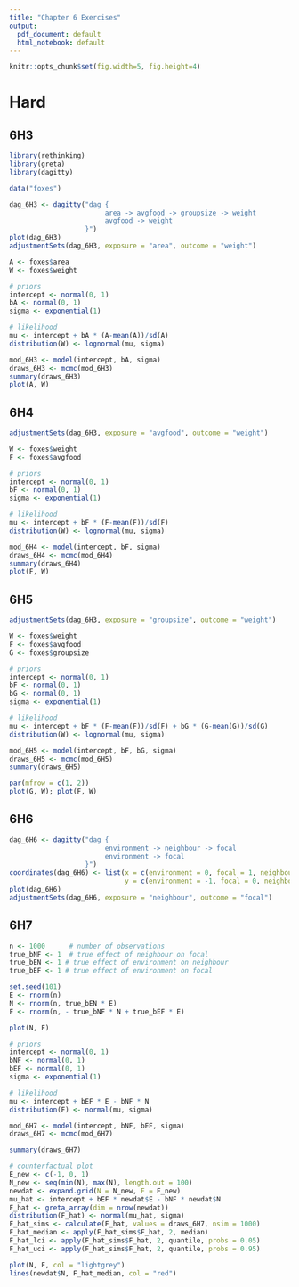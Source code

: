 ```yaml
---
title: "Chapter 6 Exercises"
output:
  pdf_document: default
  html_notebook: default
---
```


```r
knitr::opts_chunk$set(fig.width=5, fig.height=4) 
```

# Hard

## 6H3

```r
library(rethinking)
library(greta)
library(dagitty)

data("foxes")

dag_6H3 <- dagitty("dag {
                        area -> avgfood -> groupsize -> weight
                        avgfood -> weight
                   }")
plot(dag_6H3)
adjustmentSets(dag_6H3, exposure = "area", outcome = "weight")
```

```r
A <- foxes$area
W <- foxes$weight

# priors
intercept <- normal(0, 1)
bA <- normal(0, 1)
sigma <- exponential(1)

# likelihood
mu <- intercept + bA * (A-mean(A))/sd(A)
distribution(W) <- lognormal(mu, sigma)

mod_6H3 <- model(intercept, bA, sigma)
draws_6H3 <- mcmc(mod_6H3)
summary(draws_6H3)
plot(A, W)
```

## 6H4

```r
adjustmentSets(dag_6H3, exposure = "avgfood", outcome = "weight")

W <- foxes$weight
F <- foxes$avgfood

# priors
intercept <- normal(0, 1)
bF <- normal(0, 1)
sigma <- exponential(1)

# likelihood
mu <- intercept + bF * (F-mean(F))/sd(F)
distribution(W) <- lognormal(mu, sigma)

mod_6H4 <- model(intercept, bF, sigma)
draws_6H4 <- mcmc(mod_6H4)
summary(draws_6H4)
plot(F, W)
```

## 6H5

```r
adjustmentSets(dag_6H3, exposure = "groupsize", outcome = "weight")

W <- foxes$weight
F <- foxes$avgfood
G <- foxes$groupsize

# priors
intercept <- normal(0, 1)
bF <- normal(0, 1)
bG <- normal(0, 1)
sigma <- exponential(1)

# likelihood
mu <- intercept + bF * (F-mean(F))/sd(F) + bG * (G-mean(G))/sd(G)
distribution(W) <- lognormal(mu, sigma)

mod_6H5 <- model(intercept, bF, bG, sigma)
draws_6H5 <- mcmc(mod_6H5)
summary(draws_6H5)

par(mfrow = c(1, 2))
plot(G, W); plot(F, W)
```

## 6H6

```r
dag_6H6 <- dagitty("dag {
                        environment -> neighbour -> focal
                        environment -> focal
                   }")
coordinates(dag_6H6) <- list(x = c(environment = 0, focal = 1, neighbour = -1),
                             y = c(environment = -1, focal = 0, neighbour = 0))
plot(dag_6H6)
adjustmentSets(dag_6H6, exposure = "neighbour", outcome = "focal")
```

## 6H7

```r
n <- 1000      # number of observations
true_bNF <- 1  # true effect of neighbour on focal
true_bEN <- 1 # true effect of environment on neighbour
true_bEF <- 1 # true effect of environment on focal

set.seed(101)
E <- rnorm(n)
N <- rnorm(n, true_bEN * E)
F <- rnorm(n, - true_bNF * N + true_bEF * E)

plot(N, F)

# priors 
intercept <- normal(0, 1)
bNF <- normal(0, 1)
bEF <- normal(0, 1)
sigma <- exponential(1)

# likelihood
mu <- intercept + bEF * E - bNF * N
distribution(F) <- normal(mu, sigma)

mod_6H7 <- model(intercept, bNF, bEF, sigma)
draws_6H7 <- mcmc(mod_6H7)

summary(draws_6H7)

# counterfactual plot
E_new <- c(-1, 0, 1)
N_new <- seq(min(N), max(N), length.out = 100)
newdat <- expand.grid(N = N_new, E = E_new)
mu_hat <- intercept + bEF * newdat$E - bNF * newdat$N
F_hat <- greta_array(dim = nrow(newdat))
distribution(F_hat) <- normal(mu_hat, sigma)
F_hat_sims <- calculate(F_hat, values = draws_6H7, nsim = 1000)
F_hat_median <- apply(F_hat_sims$F_hat, 2, median)
F_hat_lci <- apply(F_hat_sims$F_hat, 2, quantile, probs = 0.05)
F_hat_uci <- apply(F_hat_sims$F_hat, 2, quantile, probs = 0.95)

plot(N, F, col = "lightgrey")
lines(newdat$N, F_hat_median, col = "red")
```

